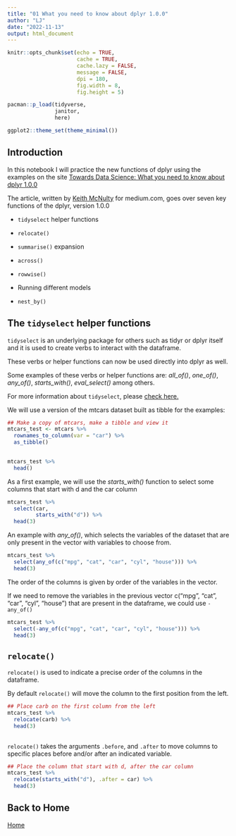 ```yaml
---
title: "01 What you need to know about dplyr 1.0.0"
author: "LJ"
date: "2022-11-13"
output: html_document
---
```


```r
knitr::opts_chunk$set(echo = TRUE, 
                      cache = TRUE, 
                      cache.lazy = FALSE,
                      message = FALSE, 
                      dpi = 180,
                      fig.width = 8, 
                      fig.height = 5)

pacman::p_load(tidyverse,
               janitor,
               here)

ggplot2::theme_set(theme_minimal())


```

## Introduction

In this notebook I will practice the new functions of dplyr using the examples on the site [Towards Data Science: What you need to know about dplyr 1.0.0](https://towardsdatascience.com/what-you-need-to-know-about-the-new-dplyr-1-0-0-7eaaaf6d78ac)

The article, written by [Keith McNulty](https://keith-mcnulty.medium.com/) for medium.com, goes over seven key functions of the dplyr, version 1.0.0

-   `tidyselect` helper functions

-   `relocate()`

-   `summarise()` expansion

-   `across()`

-   `rowwise()`

-   Running different models

-   `nest_by()`

## The `tidyselect` helper functions

`tidyselect` is an underlying package for others such as tidyr or dplyr itself and it is used to create verbs to interact with the dataframe.

These verbs or helper functions can now be used directly into dplyr as well.

Some examples of these verbs or helper functions are: *all_of()*, *one_of()*, *any_of()*, *starts_with()*, *eval_select()* among others.

For more information about `tidyselect`, please [check here.](https://tidyselect.r-lib.org/articles/tidyselect.html)  


We will use a version of the mtcars dataset built as tibble for the examples:

```r
## Make a copy of mtcars, make a tibble and view it
mtcars_test <- mtcars %>% 
  rownames_to_column(var = "car") %>% 
  as_tibble()
  

mtcars_test %>% 
  head()


```

As a first example, we will use the *starts_with()* function to select some columns
that start with d and the car column

```r
mtcars_test %>% 
  select(car, 
         starts_with("d")) %>% 
  head(3)

```

An example with _any_of()_, which selects the variables of the dataset that are only present in the vector with variables to choose from.

```r
mtcars_test %>% 
  select(any_of(c("mpg", "cat", "car", "cyl", "house"))) %>% 
  head(3)

```

The order of the columns is given by order of the variables in the vector.

If we need to remove the variables in the previous vector c("mpg", "cat", "car", "cyl", "house")
that are present in the dataframe, we could use `-any_of()`

```r
mtcars_test %>% 
  select(-any_of(c("mpg", "cat", "car", "cyl", "house"))) %>% 
  head(3)

```


## `relocate()`

`relocate()` is used to indicate a precise order of the columns in the dataframe.

By default `relocate()` will move the column to the first position from the left.

```r
## Place carb on the first column from the left
mtcars_test %>% 
  relocate(carb) %>% 
  head(3)
  

```

`relocate()` takes the arguments `.before`, and `.after` to move columns to specific
places before and/or after an indicated variable.  

```r
## Place the column that start with d, after the car column
mtcars_test %>% 
  relocate(starts_with("d"), .after = car) %>% 
  head(3)

```


## Back to Home

[Home](index.html)

























































